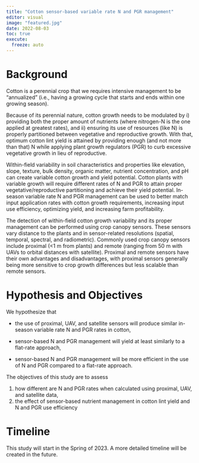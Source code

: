 ```yaml
---
title: "Cotton sensor-based variable rate N and PGR management"
editor: visual
image: "featured.jpg"
date: 2022-08-03
toc: true
execute: 
  freeze: auto
---
```


# Background

Cotton is a perennial crop that we requires intensive management to be "annualized" (i.e., having a growing cycle that starts and ends within one growing season).

Because of its perennial nature, cotton growth needs to be modulated by i) providing both the proper amount of nutrients (where nitrogen-N is the one applied at greatest rates), and ii) ensuring its use of resources (like N) is properly partitioned between vegetative and reproductive growth. With that, optimum cotton lint yield is attained by providing enough (and not more than that) N while applying plant growth regulators (PGR) to curb excessive vegetative growth in lieu of reproductive.

Within-field variability in soil characteristics and properties like elevation, slope, texture, bulk density, organic matter, nutrient concentration, and pH can create variable cotton growth and yield potential. Cotton plants with variable growth will require different rates of N and PGR to attain proper vegetative/reproductive partitioning and achieve their yield potential. In-season variable rate N and PGR management can be used to better match input application rates with cotton growth requirements, increasing input use efficiency, optimizing yield, and increasing farm profitability.

The detection of within-field cotton growth variability and its proper management can be performed using crop canopy sensors. These sensors vary distance to the plants and in sensor-related resolutions (spatial, temporal, spectral, and radiometric). Commonly used crop canopy sensors include proximal (\<1 m from plants) and remote (ranging from 50 m with UAVs to orbital distances with satellite). Proximal and remote sensors have their own advantages and disadvantages, with proximal sensors generally being more sensitive to crop growth differences but less scalable than remote sensors.

# Hypothesis and Objectives

We hypothesize that

-   the use of proximal, UAV, and satellite sensors will produce similar in-season variable rate N and PGR rates in cotton,

-   sensor-based N and PGR management will yield at least similarly to a flat-rate approach,

-   sensor-based N and PGR management will be more efficient in the use of N and PGR compared to a flat-rate approach.

The objectives of this study are to assess

1.  how different are N and PGR rates when calculated using proximal, UAV, and satellite data,
2.  the effect of sensor-based nutrient management in cotton lint yield and N and PGR use efficiency

# Timeline

This study will start in the Spring of 2023. A more detailed timeline will be created in the future.
